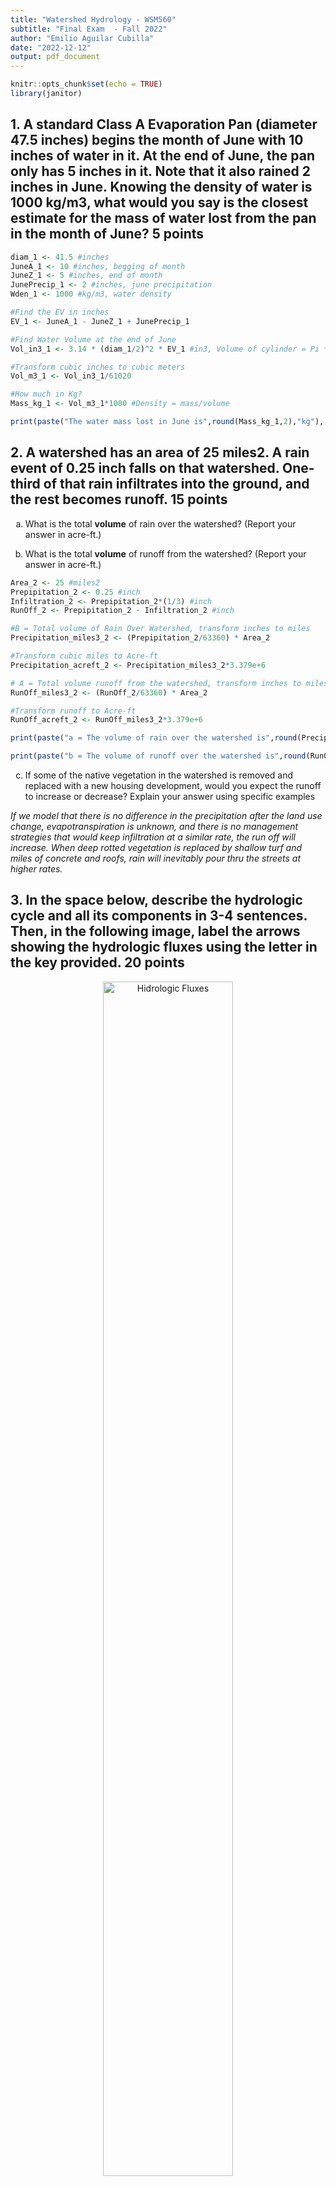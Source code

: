 ```yaml
---
title: "Watershed Hydrology - WSM560"
subtitle: "Final Exam  - Fall 2022"
author: "Emilio Aguilar Cubilla"
date: "2022-12-12"
output: pdf_document
---
```


```r
knitr::opts_chunk$set(echo = TRUE)
library(janitor)
```

## 1. A standard Class A Evaporation Pan (diameter 47.5 inches) begins the month of June with 10 inches of water in it.  At the end of June, the pan only has 5 inches in it.  Note that it also rained 2 inches in June.  Knowing the density of water is 1000 kg/m3, what would you say is the closest estimate for the **mass** of water lost from the pan in the month of June? **5 points**

```r
diam_1 <- 41.5 #inches
JuneA_1 <- 10 #inches, begging of month
JuneZ_1 <- 5 #inches, end of month
JunePrecip_1 <- 2 #inches, june precipitation 
Wden_1 <- 1000 #kg/m3, water density 

#Find the EV in inches
EV_1 <- JuneA_1 - JuneZ_1 + JunePrecip_1

#Find Water Volume at the end of June
Vol_in3_1 <- 3.14 * (diam_1/2)^2 * EV_1 #in3, Volume of cylinder = Pi * r2 * h

#Transform cubic inches to cubic meters
Vol_m3_1 <- Vol_in3_1/61020 

#How much in Kg?
Mass_kg_1 <- Vol_m3_1*1000 #Density = mass/volume

```

```r

print(paste("The water mass lost in June is",round(Mass_kg_1,2),"kg"), quote = FALSE)

```

## 2. A watershed has an area of 25 miles2. A rain event of 0.25 inch falls on that watershed. One-third of that rain infiltrates into the ground, and the rest becomes runoff. **15 points**

a. What is the total **volume** of rain over the watershed? (Report your answer in acre-ft.)

b. What is the total **volume** of runoff from the watershed? (Report your answer in acre-ft.)


```r

Area_2 <- 25 #miles2
Prepipitation_2 <- 0.25 #inch 
Infiltration_2 <- Prepipitation_2*(1/3) #inch
RunOff_2 <- Prepipitation_2 - Infiltration_2 #inch

#B = Total volume of Rain Over Watershed, transform inches to miles
Precipitation_miles3_2 <- (Prepipitation_2/63360) * Area_2

#Transform cubic miles to Acre-ft
Precipitation_acreft_2 <- Precipitation_miles3_2*3.379e+6

# A = Total volume runoff from the watershed, transform inches to miles
RunOff_miles3_2 <- (RunOff_2/63360) * Area_2

#Transform runoff to Acre-ft 
RunOff_acreft_2 <- RunOff_miles3_2*3.379e+6

```

```r

print(paste("a = The volume of rain over the watershed is",round(Precipitation_acreft_2,1),"acre-f"), quote = FALSE)

print(paste("b = The volume of runoff over the watershed is",round(RunOff_acreft_2,1),"acre-f"), quote = FALSE)
```

c. If some of the native vegetation in the watershed is removed and replaced with a new housing development, would you expect the runoff to increase or decrease? Explain your answer using specific examples

*If we model that there is no difference in the precipitation after the land use change, evapotranspiration is unknown, and there is no management strategies that would keep infiltration at a similar rate, the run off will increase. When deep rotted vegetation is replaced by shallow turf and miles of concrete and roofs, rain will inevitably pour thru the streets at higher rates.*

\newpage 

## 3. In the space below, describe the hydrologic cycle and all its components in 3-4 sentences.  Then, in the following image, label the arrows showing the hydrologic fluxes using the letter in the key provided. **20 points**

<center>
![Hidrologic Fluxes](images/Final_Question3.png){width=70%}
</center> 

*Evaporation: Water in the earth surface is bombarded by solar radiation, resulting in temperature increases. With enough latent heat, water change states and becomes vapor and moves in to the atmosphere. How many molecules enter the atmosphere depends on the vapor pressure, witch increases non-linearly with temperature.*

*Transpiration: Inside plants, capillary forces in the xylem breaks the force of gravity and transports water from the lithosphere to the atmosphere. Transpiration rates depends on the weather and plant biology. Radiation, Temperature, Wind and Humidity influences how much water gets to be pumped by the atmosphere. As a form of resistance, plants have evolved different water use adaptions that can subdue the force of physics, like stomachs aperture regulation and changes in time of respiration cycles.*

*Precipitation: The Temperature influence the amount of room that water vapor has in the atmosphere. There is more room when the air is warm, and less room when the air is cold, when the atmosphere reaches high levels of humidity, it falls to the earth. Before falling, molecules interacts with each other, the temperature and  other particles to form different types of precipitation; rain, snow, hail and drizzle among others.*

*Surface Runoff: When water hits the ground, some of it gets inside the soil layers, the excess moves thru the surface following gravitational forces. Soil Saturation, surface permeability and topography greatly affects runoff. Runoff can shape the topography by carrying sediments in the way of filling rivers, lakes and oceans*

*Infiltration: Before the soil saturates, some water gets to flow inside the soil layers. Infiltration depends on soil texture, water content and land use. The bigger the pores between soil particles, the more water moves in less time. Permeability depends on land use, deep roded vegetation allows for more infiltration than no vegetation or many human structures.*

*Ground Water flow: Infiltrated water generates streamflow inside the soil that follows the topography of the land. Inside the soil are many obstacles that makes the flow slower than surface flow, and depends of gradients of pressure inside the soil. Water pressure and the spaces between soil particles and rocks influences the flow, the flow stops once the mechanical energy is lost, adding volume to aquifers and surface water bodies*

\newpage


## 4. In one of the first lectures from class, we discussed the 21 major watersheds within the United States. Furthermore, we discussed the standardized method in which ‘Hydrologic Units Codes’ are used to represent the scale of these different watersheds. What is the **6-digit Hydrologic Unit Code** for the Santa Cruz River Basin near Tucson? Please provide the website link in which you found this information. **5 points**

\newpage

## 5. A soil retention curve examines the relationship between soil water content and soil water potential. Explain why the curve is different for when soils become more wet (wetting) compared to when they dry (drying). **10 points**
<center>
![Soil Retention Curve](images/Final_Question5.png){width=50%}
</center>

\newpage

## 6.  In class, we have often used publicly available data from the US Geological Society (USGS) in our labs and problem sets. You have learned how to navigate the USGS website and to access data. For this assignment, please use the USGS website to answer the following questions (you must find the website yourself). **25 points**

a) For the San Pedro River near Tombstone, AZ (USGS gage 09471550), download the peak stream discharge data for the time period available (1967-2015). Using this dataset, construct a Probability of Exceedance Plot in Excel and **insert the figure in your answer**. You may recall that the plot has the “Annual Exceedance Probability (expressed as %) on the x-axis and “Annual Peak Discharge” (expressed as CFS) on the y-axis. Also, remember to express both your x- and y-axis in log scale so that your relationship is relatively linear. Please label your axis clearly. **(15 pts)**

b) What is the return period of a 10,000 cfs flood? **(5pts)**

c) Estimate the magnitude (expressed as cfs) of a 50 year flood. **(5pts)**

\newpage

## 7. You have been working with a contractor that needs to help a developer planning to build a residential neighborhood in Sahuarita that is concerned about overland flow.  Your job is to get a handle on the infiltration capacity of the soil.  Your field work has resulted in the table below.  You also have estimated an average initial rate of infiltration at 0.7 cm hr-1 with an average final capacity of 0.5 cm hr-1.  Use Horton’s equation (with an empirical constant of 0.1 hr-1) to estimate the infiltration capacity at t = 30 min, 1 hr, 1.5 hr, 2 hr, and 2.5 hr, 3 hr, and 3.5 hr as in the table below. With this information, determine the excess of rainfall (runoff) in cm hr-1. What is the average ratio of runoff to rainfall for the storm that you used in your fieldwork?  Should the developer be concerned?  Explain why or why not. **20 points**

```r

df_7 <- data.frame(matrix(ncol = 4, nrow = 7))
x7 <- c("Time (hr)", "Rainfall Intensity (cm hr-1)", "Infiltration (cm hr-1)", "Runoff (cm hr-1)")
colnames(df_7) <- x7


df_7$`Time (hr)`<- c("0 - 0.5", "0.5 – 1", "1 – 1.5", "1.5 – 2", "2 – 2.5", "2.5 – 3", "3 – 3.5")

df_7$`Rainfall Intensity (cm hr-1)`<- c(1.0, 0.7, 2.0, 2.5, 2.8, 1.5, 0.5)

#df_7$`Infiltration (cm hr-1)` <- c()

#df_7$`Runoff (cm hr-1)` <- c()

knitr::kable(adorn_totals(df_7, where = "row", fill = "-"))
```

\newpage

## 8. Two tensiometers are installed into unsaturated soil to determine the direction of unsaturated water flow. Tensiometer A measures pressure head PhiA at a depth of 20 cm, and tensiometer B measures pressure head PhiB at a depth of 60 cm.  The following results are obtained for three different treatments (1 through 3). **20 points**

```r

df_8 <- data.frame(matrix(ncol = 4, nrow = 3))
x8 <- c("Treatment", "PhiA(cm)", "PhiB(cm)", "Flow Direction")
colnames(df_8) <- x8


df_8$`Treatment`<- c(1,2,3)

df_8$`PhiA(cm)`<- c(-123,-211,-9)

#df_8$`Flow Direction` <- c()


knitr::kable(adorn_totals(df_8, where = "row", fill = "-"))

```
Briefly describe a tensiometer. Draw these scenarios in the space below, **including your reference point**. Determine the flow direction under each treatment (A to B or B to A). 



\
\

**I promise that I have not asked nor received help from anyone on this final. _______________**
